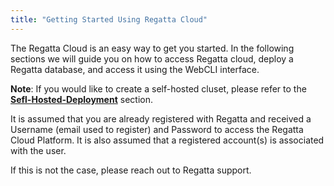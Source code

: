 ```yaml
---
title: "Getting Started Using Regatta Cloud"
---
```


The Regatta Cloud is an easy way to get you started. In the following sections we will guide you on how to access Regatta cloud, deploy a Regatta database, and access it using the WebCLI interface.

**Note**: If you would like to create a self-hosted cluset, please refer to the [**Sefl-Hosted-Deployment**](https://docs.regatta.dev/self-hosted-deployment/prerequisites) section.

It is assumed that you are already registered with Regatta and received a Username (email used to register) and Password to access the Regatta Cloud Platform. It is also assumed that a registered account(s) is associated with the user.

If this is not the case, please reach out to Regatta support.
